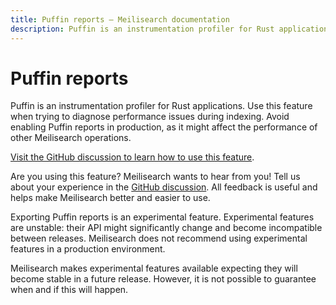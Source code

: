 ```yaml
---
title: Puffin reports — Meilisearch documentation
description: Puffin is an instrumentation profiler for Rust applications. Use this experimental feature when trying to diagnose performance issues during indexing.
---
```


# Puffin reports

Puffin is an instrumentation profiler for Rust applications. Use this feature when trying to diagnose performance issues during indexing. Avoid enabling Puffin reports in production, as it might affect the performance of other Meilisearch operations.

[Visit the GitHub discussion to learn how to use this feature](https://github.com/meilisearch/product/discussions/693).

Are you using this feature? Meilisearch wants to hear from you! Tell us about your experience in the [GitHub discussion](https://github.com/meilisearch/product/discussions/693). All feedback is useful and helps make Meilisearch better and easier to use.

<Capsule intent="warning">
Exporting Puffin reports is an experimental feature. Experimental features are unstable: their API might significantly change and become incompatible between releases. Meilisearch does not recommend using experimental features in a production environment.

Meilisearch makes experimental features available expecting they will become stable in a future release. However, it is not possible to guarantee when and if this will happen.
</Capsule>

